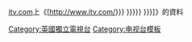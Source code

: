 [http://itv.com itv.com]上《[http://www.itv.com/{{{1|{{{id}}}}}} {{{2|{{{title|{{PAGENAME}}}}}}}} {{{3|{{{description|}}}}}}]》的資料<noinclude>
[[Category:英國獨立電視台]]
[[Category:电视台模板]]
</noinclude>